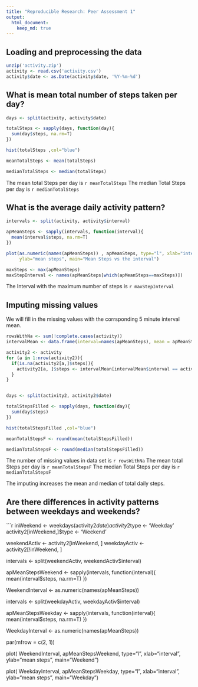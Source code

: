 ```yaml
---
title: "Reproducible Research: Peer Assessment 1"
output: 
  html_document:
    keep_md: true
---
```



## Loading and preprocessing the data

```r
unzip('activity.zip')
activity <- read.csv('activity.csv')
activity$date <- as.Date(activity$date, '%Y-%m-%d')
```


## What is mean total number of steps taken per day?
```r
days <- split(activity, activity$date)

totalSteps <- sapply(days, function(day){
  sum(day$steps, na.rm=T)
})

hist(totalSteps ,col="blue")

meanTotalSteps <- mean(totalSteps)

medianTotalSteps <- median(totalSteps)

```

The mean total Steps per day is `r meanTotalSteps`
The median Total Steps per day is `r medianTotalSteps`


## What is the average daily activity pattern?
```r
intervals <- split(activity, activity$interval)

apMeanSteps <- sapply(intervals, function(interval){
  mean(interval$steps, na.rm=T)
})

plot(as.numeric(names(apMeanSteps)) , apMeanSteps, type="l", xlab="interval", 
     ylab="mean steps", main="Mean Steps vs the interval")

maxSteps <- max(apMeanSteps)
maxStepInterval <- names(apMeanSteps[which(apMeanSteps==maxSteps)])
```
The Interval with the maximum number of steps is `r maxStepInterval`

## Imputing missing values
We will fill in the missing values with the corrsponding 5 minute interval mean.

```r
rowsWithNa <- sum(!complete.cases(activity))
intervalMean <- data.frame(interval=names(apMeanSteps), mean = apMeanSteps )

activity2 <- activity
for (a in 1:nrow(activity2)){
  if(is.na(activity2[a,]$steps)){
    activity2[a, ]$steps <- intervalMean[intervalMean$interval == activity2[a, ]$interval, ]$mean
  }
}


days <- split(activity2, activity2$date)

totalStepsFilled <- sapply(days, function(day){
  sum(day$steps)
})

hist(totalStepsFilled ,col="blue")

meanTotalStepsF <- round(mean(totalStepsFilled))

medianTotalStepsF <- round(median(totalStepsFilled))

```


The number of missing values in data set is ` r rowsWithNa`
The mean total Steps per day is `r meanTotalStepsF`
The median Total Steps per day is `r medianTotalStepsF`

The imputing increases the mean and median of total daily steps.

## Are there differences in activity patterns between weekdays and weekends?

```r
inWeekend <- weekdays(activity2$date) %in% c("Saturday", "Sunday")
activity2$type <- 'Weekday'
activity2[inWeekend,]$type <- 'Weekend'

weekendActiv <- activity2[inWeekend, ]
weekdayActiv <- activity2[!inWeekend, ]



intervals <- split(weekendActiv, weekendActiv$interval)

apMeanStepsWeekend <- sapply(intervals, function(interval){
  mean(interval$steps, na.rm=T)
})

WeekendInterval <- as.numeric(names(apMeanSteps))


intervals <- split(weekdayActiv, weekdayActiv$interval)

apMeanStepsWeekday <- sapply(intervals, function(interval){
  mean(interval$steps, na.rm=T)
})

WeekdayInterval <- as.numeric(names(apMeanSteps))

par(mfrow = c(2, 1))

plot( WeekendInterval, apMeanStepsWeekend, type="l", xlab="interval", 
     ylab="mean steps", main="Weekend")

plot( WeekdayInterval, apMeanStepsWeekday, type="l", xlab="interval", 
     ylab="mean steps", main="Weekday")
